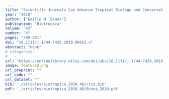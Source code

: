 ```yaml
---
title: "Scientific Journals Can Advance Tropical Biology and Conservation by Requiring Data Archiving"
year: "2010"
author: ["Emilio M. Bruna"]
publication: "Biotropica"
volume: "42"
number: "4"
pages: "399-401"
doi: "10.1111/j.1744-7429.2010.00652.x"
abstract: "none"
# categories: 
#   - 
url: "https://onlinelibrary.wiley.com/doi/abs/10.1111/j.1744-7429.2010.00652.x"
image: featured.png
url_preprint: ""
url_code: ""
url_dataset: ""
bib: './articles/biotropica_2010_48/cite.bib'
pdf: './articles/biotropica_2010_48/Bruna_2010.pdf'
---
```

